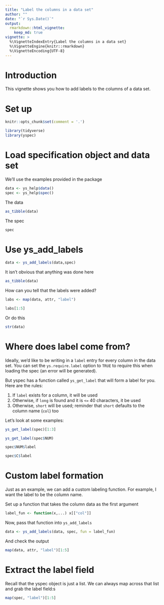 ```yaml
---
title: "Label the columns in a data set"
author: ""
date: "`r Sys.Date()`"
output: 
  rmarkdown::html_vignette: 
    keep_md: true
vignette: >
  %\VignetteIndexEntry{Label the columns in a data set}
  %\VignetteEngine{knitr::rmarkdown}
  %\VignetteEncoding{UTF-8}
---
```

# Introduction
This vignette shows you how to add labels to the columns of a data set.

# Set up

```r
knitr::opts_chunk$set(comment = '.')
```


```r
library(tidyverse)
library(yspec)
```

# Load specification object and data set

We'll use the examples provided in the package

```r
data <- ys_help$data()
spec <- ys_help$spec()
```

The data
```r
as_tibble(data)
```

The spec
```r
spec
```


# Use ys_add_labels

```r
data <- ys_add_labels(data,spec)
```

It isn't obvious that anything was done here
```r
as_tibble(data)
```

How can you tell that the labels were added?

```r
labs <- map(data, attr, "label")

labs[1:5]
```

Or do this

```r
str(data)
```

# Where does label come from?

Ideally, we'd like to be writing in a `label` entry for every column in the 
data set.  You can set the `ys.require.label` option to `TRUE` to require this
when loading the spec (an error will be generated). 

But yspec has a function called `ys_get_label` that will form a label for you. 
Here are the rules:

1. If `label` exists for a column, it will be used
1. Otherwise, if `long` is found and it is `<=` 40 characters, it be used
1. Otherwise, `short` will be used; reminder that `short` defaults to the 
   column name (`col`) too

Let's look at some examples:

```r
ys_get_label(spec)[1:3]
```

```r
ys_get_label(spec$NUM)
```

```r
spec$NUM$label
```

```r
spec$C$label
```

# Custom label formation

Just as an example, we can add a custom labeling function. For example, I want 
the label to be the column name. 

Set up a function that takes the column data as the first argument
```r
label_fun <- function(x,...) x[["col"]]
```

Now, pass that function into `ys_add_labels`

```r
data <- ys_add_labels(data, spec, fun = label_fun)
```

And check the output

```r
map(data, attr, "label")[1:5]
```

# Extract the label field

Recall that the yspec object is just a list.  We can always map across that list
and grab the label field:s

```r
map(spec, "label")[1:5]
```

